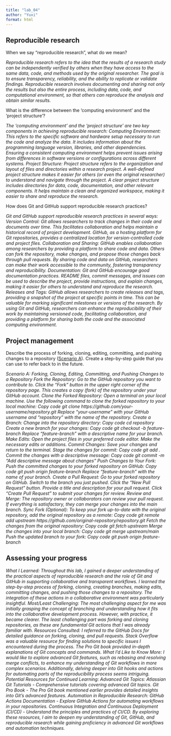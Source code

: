 ```yaml
---
title: "lab_04"
author: "Yuxi"
format: html
---
```


## Reproducible research

 When we say "reproducible research", what do we mean?
 
 *Reproducible research refers to the idea that the results of a research study can be independently verified by others when they have access to the same data, code, and methods used by the original researcher. The goal is to ensure transparency, reliability, and the ability to replicate or validate findings. Reproducible research involves documenting and sharing not only the results but also the entire process, including data, code, and computational environment, so that others can reproduce the analysis and obtain similar results.*
 
 What is the difference between the 'computing environment' and the 'project structure'?
 
 *The 'computing environment' and the 'project structure' are two key components in achieving reproducible research:
Computing Environment:
This refers to the specific software and hardware setup necessary to run the code and analyze the data. It includes information about the programming language version, libraries, and other dependencies.
Ensuring a consistent computing environment helps prevent issues arising from differences in software versions or configurations across different systems.
Project Structure:
Project structure refers to the organization and layout of files and directories within a research project. A well-defined project structure makes it easier for others (or even the original researcher) to understand and navigate through the project.
A clear project structure includes directories for data, code, documentation, and other relevant components. It helps maintain a clean and organized workspace, making it easier to share and reproduce the research.* 


 How does Git and GitHub support reproducible research practices?
 
 *Git and GitHub support reproducible research practices in several ways:
Version Control:
Git allows researchers to track changes in their code and documents over time. This facilitates collaboration and helps maintain a historical record of project development.
GitHub, as a hosting platform for Git repositories, provides a centralized location for version-controlled code and project files.
Collaboration and Sharing:
GitHub enables collaboration among researchers by providing a platform to share code and data. Others can fork the repository, make changes, and propose those changes back through pull requests.
By sharing code and data on GitHub, researchers can make their work accessible to the community, fostering transparency and reproducibility.
Documentation:
Git and GitHub encourage good documentation practices. README files, commit messages, and issues can be used to describe the project, provide instructions, and explain changes, making it easier for others to understand and reproduce the research.
Releases and Tags:
GitHub allows researchers to create releases and tags, providing a snapshot of the project at specific points in time. This can be valuable for marking significant milestones or versions of the research.
By using Git and GitHub, researchers can enhance the reproducibility of their work by maintaining versioned code, facilitating collaboration, and providing a platform for sharing both the code and the associated computing environment.*

## Project management

Describe the process of forking, cloning, editing, committing, and pushing changes to a repository ([Scenario A](https://qtalr.github.io/qtalrkit/articles/recipe-4.html)). Create a step-by-step guide that you can use to refer back to in the future.

*Scenario A: Forking, Cloning, Editing, Committing, and Pushing Changes to a Repository
Fork the Repository:
Go to the GitHub repository you want to contribute to.
Click the "Fork" button in the upper right corner of the repository page.
This creates a copy (fork) of the repository under your GitHub account.
Clone the Forked Repository:
Open a terminal on your local machine.
Use the following command to clone the forked repository to your local machine:
Copy code
git clone https://github.com/your-username/repository.git
Replace "your-username" with your GitHub username and "repository" with the name of the repository.
Create a Branch:
Change into the repository directory:
Copy code
cd repository
Create a new branch for your changes:
Copy code
git checkout -b feature-branch
Replace "feature-branch" with a descriptive name for your branch.
Make Edits:
Open the project files in your preferred code editor.
Make the necessary edits or additions.
Commit Changes:
Save your changes and return to the terminal.
Stage the changes for commit:
Copy code
git add .
Commit the changes with a descriptive message:
Copy code
git commit -m "Add descriptive message about changes"
Push Changes to Your Fork:
Push the committed changes to your forked repository on GitHub:
Copy code
git push origin feature-branch
Replace "feature-branch" with the name of your branch.
Create a Pull Request:
Go to your forked repository on GitHub.
Switch to the branch you just pushed.
Click the "New Pull Request" button.
Provide a title and description for your pull request.
Click "Create Pull Request" to submit your changes for review.
Review and Merge:
The repository owner or collaborators can review your pull request.
If everything is satisfactory, they can merge your changes into the main branch.
Sync Fork (Optional):
To keep your fork up-to-date with the original repository, add the original repository as a remote:
Copy code
git remote add upstream https://github.com/original-repository/repository.git
Fetch the changes from the original repository:
Copy code
git fetch upstream
Merge the changes into your local branch:
Copy code
git merge upstream/main
Push the updated branch to your fork:
Copy code
git push origin feature-branch*

## Assessing your progress

*What I Learned:
Throughout this lab, I gained a deeper understanding of the practical aspects of reproducible research and the role of Git and GitHub in supporting collaborative and transparent workflows.
I learned the step-by-step process of forking, cloning, creating branches, making edits, committing changes, and pushing those changes to a repository. The integration of these actions in a collaborative environment was particularly insightful.
Most/Least Challenging:
The most challenging aspect for me was initially grasping the concept of branching and understanding how it fits into the collaborative development process. However, with practice, it became clearer.
The least challenging part was forking and cloning repositories, as these are fundamental Git actions that I was already familiar with.
Resources Consulted:
I referred to the GitHub Docs for detailed guidance on forking, cloning, and pull requests.
Stack Overflow was a valuable resource for finding solutions to specific issues I encountered during the process.
The Pro Git book provided in-depth explanations of Git concepts and commands.
What I'd Like to Know More:
I would like to explore advanced Git features, such as rebasing and resolving merge conflicts, to enhance my understanding of Git workflows in more complex scenarios. Additionally, delving deeper into Git hooks and actions for automating parts of the reproducibility process seems intriguing.
Potential Resources for Continued Learning:
Advanced Git Topics:
Atlassian Git Tutorials - Comprehensive tutorials covering advanced Git topics.
Git Pro Book - The Pro Git book mentioned earlier provides detailed insights into Git's advanced features.
Automation in Reproducible Research:
GitHub Actions Documentation - Explore GitHub Actions for automating workflows in your repositories.
Continuous Integration and Continuous Deployment (CI/CD) - Understand the principles and practices of CI/CD.
By exploring these resources, I aim to deepen my understanding of Git, GitHub, and reproducible research while gaining proficiency in advanced Git workflows and automation techniques.*
